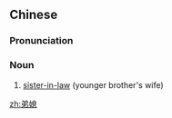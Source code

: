 ==Chinese==
{{zh-forms}}

===Pronunciation===
{{zh-pron
|m=dìxí
|cat=n
}}

===Noun===
{{zh-noun}}

# [[sister-in-law]] (younger brother's wife)

[[zh:弟媳]]